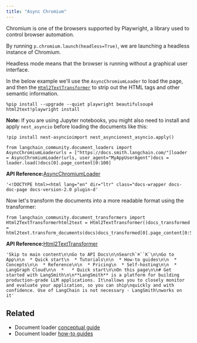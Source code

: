 ```yaml
---
title: "Async Chromium"
---
```


Chromium is one of the browsers supported by Playwright, a library used to control browser automation.

By running `p.chromium.launch(headless=True)`, we are launching a headless instance of Chromium.

Headless mode means that the browser is running without a graphical user interface.

In the below example we'll use the `AsyncChromiumLoader` to load the page, and then the [`Html2TextTransformer`](/oss/integrations/document_transformers/html2text) to strip out the HTML tags and other semantic information.

```
%pip install --upgrade --quiet playwright beautifulsoup4 html2text!playwright install
```

**Note:** If you are using Jupyter notebooks, you might also need to install and apply `nest_asyncio` before loading the documents like this:

```
!pip install nest-asyncioimport nest_asyncionest_asyncio.apply()
```

```
from langchain_community.document_loaders import AsyncChromiumLoaderurls = ["https://docs.smith.langchain.com/"]loader = AsyncChromiumLoader(urls, user_agent="MyAppUserAgent")docs = loader.load()docs[0].page_content[0:100]
```

**API Reference:**[AsyncChromiumLoader](https://python.langchain.com/api_reference/community/document_loaders/langchain_community.document_loaders.chromium.AsyncChromiumLoader.html)

```
'<!DOCTYPE html><html lang="en" dir="ltr" class="docs-wrapper docs-doc-page docs-version-2.0 plugin-d'
```

Now let's transform the documents into a more readable format using the transformer:

```
from langchain_community.document_transformers import Html2TextTransformerhtml2text = Html2TextTransformer()docs_transformed = html2text.transform_documents(docs)docs_transformed[0].page_content[0:500]
```

**API Reference:**[Html2TextTransformer](https://python.langchain.com/api_reference/community/document_transformers/langchain_community.document_transformers.html2text.Html2TextTransformer.html)

```
'Skip to main content\n\nGo to API Docs\n\nSearch`⌘``K`\n\nGo to App\n\n  * Quick start\n  * Tutorials\n\n  * How-to guides\n\n  * Concepts\n\n  * Reference\n\n  * Pricing\n  * Self-hosting\n\n  * LangGraph Cloud\n\n  *   * Quick start\n\nOn this page\n\n# Get started with LangSmith\n\n**LangSmith** is a platform for building production-grade LLM applications. It\nallows you to closely monitor and evaluate your application, so you can ship\nquickly and with confidence. Use of LangChain is not necessary - LangSmith\nworks on it'
```

## Related

* Document loader [conceptual guide](/oss/concepts/document_loaders)
* Document loader [how-to guides](/oss/how_to/#document-loaders)

